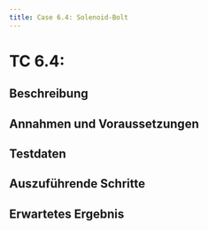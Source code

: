 ```yaml
---
title: Case 6.4: Solenoid-Bolt
---
```




# TC 6.4:

## Beschreibung


## Annahmen und Voraussetzungen


## Testdaten


## Auszuführende Schritte


## Erwartetes Ergebnis